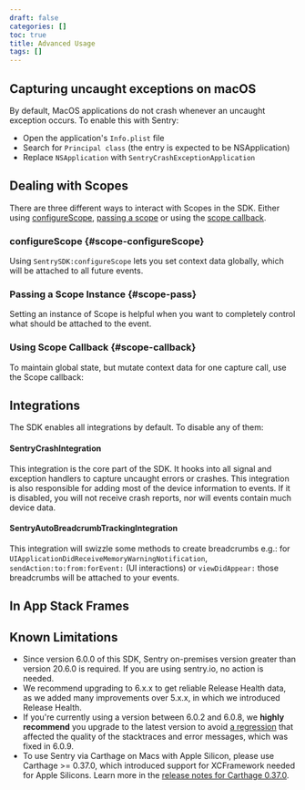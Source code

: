 ```yaml
---
draft: false
categories: []
toc: true
title: Advanced Usage
tags: []
---
```


## Capturing uncaught exceptions on macOS

By default, MacOS applications do not crash whenever an uncaught exception occurs. To enable this with Sentry:

- Open the application's `Info.plist` file
- Search for `Principal class` (the entry is expected to be NSApplication)
- Replace `NSApplication` with `SentryCrashExceptionApplication`

## Dealing with Scopes

There are three different ways to interact with Scopes in the SDK. Either using [configureScope](#scope-configureScope), [passing a scope](#scope-pass) or using the [scope callback](#scope-callback).

### configureScope {#scope-configureScope}

Using `SentrySDK:configureScope` lets you set context data globally, which will be attached to all future events.

<PlatformContent includePath="configure-scope" />

### Passing a Scope Instance {#scope-pass}

Setting an instance of Scope is helpful when you want to completely control what should be attached to the event.

<PlatformContent includePath="cocoa/pass-scope" />

### Using Scope Callback {#scope-callback}

To maintain global state, but mutate context data for one capture call, use the Scope callback:

<PlatformContent includePath="cocoa/scope-callback" />

## Integrations

The SDK enables all integrations by default. To disable any of them:

<PlatformContent includePath="cocoa/integrations" />

#### SentryCrashIntegration

This integration is the core part of the SDK. It hooks into all signal and exception handlers to capture uncaught errors or crashes. This integration is also responsible for adding most of the device information to events. If it is disabled, you will not receive crash reports, nor will events contain much device data.

#### SentryAutoBreadcrumbTrackingIntegration

This integration will swizzle some methods to create breadcrumbs e.g.: for `UIApplicationDidReceiveMemoryWarningNotification`, `sendAction:to:from:forEvent:` (UI interactions) or `viewDidAppear:` those breadcrumbs will be attached to your events.

## In App Stack Frames



## Known Limitations

- Since version 6.0.0 of this SDK, Sentry on-premises version greater than version 20.6.0 is required. If you are using sentry.io, no action is needed.
- We recommend upgrading to 6.x.x to get reliable <PlatformLink to="/configuration/releases/">Release Health</PlatformLink> data,
as we added many improvements over 5.x.x, in which we introduced Release Health.
- If you're currently using a version between 6.0.2 and 6.0.8, we **highly recommend** you upgrade to the latest version to avoid [a regression](https://github.com/getsentry/sentry-cocoa/pull/786) that affected the quality of the stacktraces and error messages, which was fixed in 6.0.9.
- To use Sentry via Carthage on Macs with Apple Silicon, please use Carthage >= 0.37.0, which introduced support for XCFramework needed for Apple Silicons. Learn more in the [release notes for Carthage 0.37.0](https://github.com/Carthage/Carthage/releases/tag/0.37.0).
